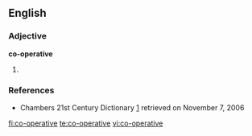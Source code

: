==English==

===Adjective===
'''co-operative'''

# {{alternative spelling of|cooperative}}

===References===
* Chambers 21st Century Dictionary [http://www.chambersharrap.co.uk/chambers/features/chref/chref.py/main?query=cooperative&title=21st&sourceid=Mozilla-search] retrieved on November 7, 2006

[[fi:co-operative]]
[[te:co-operative]]
[[vi:co-operative]]